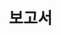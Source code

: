 ---
id: server-report-intro
title: 보고서
description: 모니터링 보고서 메뉴를 안내합니다. 
tags: [ 보고서, 분석하기, UI ]
---
